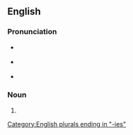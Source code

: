 ==English==

===Pronunciation===
* {{a|RP}} {{IPA|en|/ˈæb.ət.sis/}}
* {{a|GenAm}} {{IPA|en|/ˈæb.ət.sis/}}
* {{audio|en|en-ca-abbotcies.ogg|Audio (CA)}}

===Noun===
{{head|en|noun form}}

# {{plural of|en|abbotcy}}

[[Category:English plurals ending in "-ies"]]